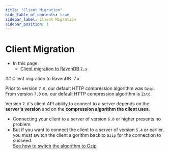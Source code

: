 ```yaml
---
title: "Client Migration"
hide_table_of_contents: true
sidebar_label: Client Migration
sidebar_position: 1
---
```



# Client Migration
<Admonition type="note" title="">

* In this page:
   * [Client migration to RavenDB `7.x`](../../migration/client-api/client-migration.mdx#client-migration-to-ravendb-7x)

</Admonition>
## Client migration to RavenDB `7.x`

Prior to version `7.0`, our default HTTP compression algorithm was `Gzip`.  
From version `7.0` on, our default HTTP compression algorithm is `Zstd`.  

Version `7.0`'s client API ability to connect to a server depends on the 
**server's version** and on the **compression algorithm the client uses**.  

* Connecting your client to a server of version `6.0` or higher presents no problem.  
* But if you want to connect the client to a server of version `5.4` or earlier, 
  you must switch the client algorithm back to `Gzip` for the connection to succeed.  
  <Admonition type="info" title="">
  [See how to switch the algorithm to Gzip](../../migration/client-api/client-breaking-changes.mdx#http-compression-algorithm-is-now-zstd-by-default)
  </Admonition>


